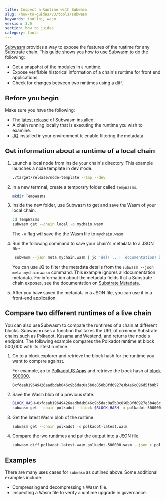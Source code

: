 ```yaml
---
title: Inspect a Runtime with Subwasm
slug: /how-to-guides/v3/tools/subwasm
keywords: tooling, wasm
version: 3.0
section: how to guides
category: tools
---
```


[Subwasm](https://github.com/chevdor/subwasm) provides a way to expose the features of the runtime for any Substrate chain.
This guide shows you how to use Subwasm to do the following:

- Get a snapshot of the modules in a runtime.
- Expose verifiable historical information of a chain's runtime for front end applications.
- Check for changes between two runtimes using a diff.

## Before you begin

Make sure you have the following:

- The [latest release](https://github.com/chevdor/subwasm/releases) of Subwasm installed.
- A chain running locally that is executing the runtime you wish to examine.
- [JQ](https://stedolan.github.io/jq/download/) installed in your environment to enable filtering the metadata.

## Get information about a runtime of a local chain

1. Launch a local node from inside your chain's directory.
   This example launches a node template in dev mode.

   ```bash
   ./target/release/node-template --tmp --dev
   ```

1. In a new terminal, create a temporary folder called `TempWasms`.

   ```bash
   mkdir TempWasms
   ```

1. Inside the new folder, use Subwasm to get and save the Wasm of your local chain.

   ```bash
   cd TempWasms
   subwasm get --chain local -o mychain.wasm
   ```

   The `-o` flag will save the the Wasm file to `mychain.wasm`.

1. Run the following command to save your chain's metadata to a JSON file:

   ```bash
    subwasm --json meta mychain.wasm | jq 'del( .. | .documentation? )' > mychain-metadata.json
   ```

   You can use JQ to filter the metadata details from the `subwasm --json meta mychain.wasm` command.
   This example ignores all documentation metadata.
   For information about the metadata fields that a Substrate chain exposes, see the documentation on [Substrate Metadata](https://polkadot.js.org/docs/substrate).

1. After you have saved the metadata in a JSON file, you can use it in a front-end application.

## Compare two different runtimes of a live chain

You can also use Subwasm to compare the runtimes of a chain at different blocks.
Subwasm uses a function that takes the URL of common Substrate chains such as Polkadot, Kusama and Westend, and returns the node's endpoint.
The following example compares the Polkadot runtime at block 500,000 with its latest runtime.

1. Go to a block explorer and retrieve the block hash for the runtime you want to compare against.

   For example, go to [PolkadotJS Apps](https://polkadot.js.org/apps/?rpc=wss%3A%2F%2Frpc.polkadot.io#/explorer) and retrieve the block hash at [block 500000](https://polkadot.js.org/apps/?rpc=wss%3A%2F%2Frpc.polkadot.io#/explorer/query/500000).

   `0xfdeab19649426aadbdab046c9b5dac0a5b0c850b8fd0927e3b4e6c896d5fb0b7`

1. Save the Wasm blob of a previous state.

   ```bash
   BLOCK_HASH=0xfdeab19649426aadbdab046c9b5dac0a5b0c850b8fd0927e3b4e6c896d5fb0b7
   subwasm get --chain polkadot --block $BLOCK_HASH -o polkadot-500000.wasm
   ```

1. Get the latest Wasm blob of the runtime.

   ```bash
   subwasm get --chain polkadot -o polkadot-latest.wasm
   ```

1. Compare the two runtimes and put the output into a JSON file.

   ```bash
   subwasm diff polkadot-latest.wasm polkadot-500000.wasm --json > polkadot-wasm-diff.json
   ```

## Examples

There are many uses cases for `subwasm` as outlined above.
Some additional examples include:

- Compressing and decompressing a Wasm file.
- Inspecting a Wasm file to verify a runtime upgrade in governance.
